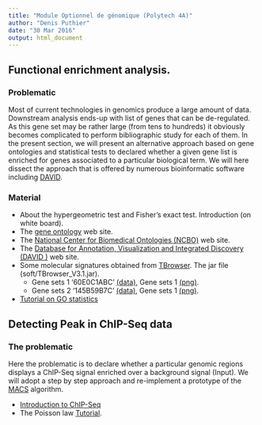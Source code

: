 ```yaml
---
title: "Module Optionnel de génomique (Polytech 4A)"
author: "Denis Puthier"
date: "30 Mar 2016"
output: html_document
---
```


## Functional enrichment analysis.

### Problematic

Most of current technologies in genomics produce a large amount of data. Downstream analysis ends-up with list of genes that can be de-regulated. As this gene set may be rather large (from tens to hundreds) it obviously becomes complicated to perform bibliographic study for each of them.
In the present section, we will present an alternative approach based on gene ontologies and statistical tests to declared whether a given gene list is enriched for genes associated to a particular biological term.
We will here dissect the approach that is offered by numerous bioinformatic software including [DAVID](https://david.ncifcrf.gov/).

### Material

  - About the hypergeometric test and Fisher's exact test. Introduction (on white board).
  - The [gene ontology](http://geneontology.org/) web site.
  - The [National Center for Biomedical Ontologies (NCBO)](http://www.bioontology.org/) web site.
  - The [Database for Annotation, Visualization and Integrated Discovery (DAVID )](https://david.ncifcrf.gov/) web site.
  - Some molecular signatures obtained from [TBrowser](http://tagc.univ-mrs.fr/tbrowser/). The jar file (soft/TBrowser_V3.1.jar).
      - Gene sets 1 '60E0C1ABC' [(data)](heatmaps/heatmap_1.txt), Gene sets 1 [(png)](heatmaps/heatmap_1.png).
      - Gene sets 2 '145B59B7C' [(data)](heatmaps/heatmap_2.txt), Gene sets 1 [(png)](heatmaps/heatmap_2.png). 
  - [Tutorial on GO statistics](http://pedagogix-tagc.univ-mrs.fr/courses/ASG1/practicals/go_statistics_td/go_statistics_td.html)

## Detecting Peak in ChIP-Seq data

### The problematic

Here the problematic is to declare whether a particular genomic regions displays a ChIP-Seq signal enriched over a background signal (Input). We will adopt a step by step approach and re-implement a prototype of the [MACS](www.ncbi.nlm.nih.gov/pubmed/18798982) algorithm.

  - [Introduction to ChIP-Seq](slides/chipseq__roscoff2015.pdf)
  - The Poisson law [Tutorial](http://dputhier.github.io/STAT1_R/practical/R_intro.html).
  


